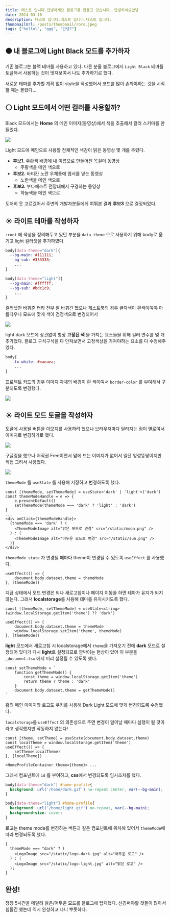 ```yaml
---
title: 테스트 입니다.안녕하세요 블로그를 만들고 있습니다. 안녕하세요안녕
date: 2024-03-18
description: 테스트 입니다.테스트 입니다.테스트 입니다.
thumbnailUrl: /posts/thumbnail/roro.jpeg
tags: ["hellol", "ggg", "안녕?"]
---
```


## ⚫️ 내 블로그에 Light Black 모드를 추가하자

기존 블로그는 블랙 테마를 사용하고 있다.
다른 분들 블로그에서 `Light Black` 테마를 토글해서 사용하는 것이 멋져보여서 나도 추가하기로 했다.

새로운 테마를 추가할 계획 없이 style을 작성했어서 코드를 많이 손봐야하는 것을 시작할 때는 몰랐다...

## ⚪️️ Light 모드에서 어떤 컬러를 사용할까?

Black 모드에서는 **Home** 의 메인 이미지(동영상)에서 색을 추출해서 컬러 스키마를 만들었다.

![](/posts/nextjs-light-black-mode/1.png)

Light 모드에 메인으로 사용할 전체적인 색감이 밝은 동영상 몇 개를 추렸다.

- **후보1.** 주황색 배경에 내 이름으로 만들어진 목걸이 동영상
  - 주황색을 메인 색으로
- **후보2.** 바티칸 노란 우체통에 엽서를 넣는 동영상
  - 노란색을 메인 색으로
- **후보3.** 부다페스트 전망대에서 구경하는 동영상
  - 하늘색을 메인 색으로

도저히 못 고르겠어서 주변의 개발자분들에게 여쭤본 결과 **후보3** 으로 결정되었다.

## ☀️ 라이트 테마를 작성하자

`:root` 에 색상을 정의해두고 있던 부분을 `data-theme` 으로 사용하기 위해 body로 옮기고 light 컬러셋을 추가하였다.

```css:globals.css
body[data-theme="dark"]{
  --bg-main: #111111;
  --bg-sub: #333333;
    ...
}

body[data-theme="light"]{
  --bg-main: #ffffff;
  --bg-sub: #bdc1c9;
    ...
}
```

컬러셋만 바꿔준 터라 전부 잘 바뀌긴 했으나 게스트북의 경우 글자색이 흰색이여야 아름다우나 모드에 맞게 색이 검정색으로 변경되어서

![](/posts/nextjs-light-black-mode/2.png)

light dark 모드에 상관없이 항상 **고정된 색** 을 가지는 요소들을 위해 컬러 변수를 몇 개 추가했다.
블로그 구석구석을 다 만져보면서 고정색상을 가져야하는 요소를 다 수정해주었다.

```css:globals.css
body{
  --tx-white: #eaeaea;
    ...
}
```

프로젝트 카드의 경우 이미지 자체의 배경이 흰 색이여서 `border-color` 를 부여해서 구분되도록 변경했다.

![](/posts/nextjs-light-black-mode/3.png)

## ☀️ 라이트 모드 토글을 작성하자

토글에 사용될 버튼을 이모지를 사용하려 했으나 브라우저마다 달라지는 점이 별로여서 이미지로 변경하기로 했다.

![](/posts/nextjs-light-black-mode/4.png)

구글링을 했으나 저작권 Free이면서 맘에 드는 이미지가 없어서 일단 엉렁뚱땅이지만 직접 그려서 사용했다.

![](/posts/nextjs-light-black-mode/5.png)

`themeMode` 를 `useState` 를 사용해 저장하고 변경하도록 했다.

```tsx:Header.tsx
const [themeMode, setThemeMode] = useState<'dark' | 'light'>('dark')
const themeModeHandle = e => {
    e.preventDefault()
    setThemeMode(themeMode === 'dark' ? 'light' : 'dark')
}
...
<div onClick={themeModeHandle}>
  {themeMode === 'dark' ? (
    <ThemeModeImage alt="밝은 모드로 변경" src="/static/moon.png" />
  ) : (
    <ThemeModeImage alt="어두운 모드로 변경" src="/static/sun.png" />
  )}
</div>
```

`themeMode state` 가 변경될 때마다 theme이 변경될 수 있도록 `useEffect` 를 사용했다.

```tsx:Header.tsx
useEffect(() => {
    document.body.dataset.theme = themeMode
}, [themeMode])
```

지금 상태에서 모드 변경은 되나 새로고침이나 페이지 이동을 하면 테마가 유지가 되지 않는다.
그래서 **localstorage**를 사용해 테마를 유지시키도록 했다.

```tsx:Header.tsx
const [themeMode, setThemeMode] = useState<string>(window.localStorage.getItem('theme') ?? 'dark')

useEffect(() => {
    document.body.dataset.theme = themeMode
    window.localStorage.setItem('theme', themeMode)
}, [themeMode])
```

**light** 모드에서 새로고침 시 localstorage에서 `theme`을 가져오기 전에 **dark** 모드로 설정되어 있다가 다시 **light**로
설정되므로 깜박이는 현상이 있어 이 부분을 `_document.tsx` 에서 미리 설정될 수 있도록 했다.

```tsx:_document.tsx
const setThemeMode = `
    function getThemeMode() {
        const theme = window.localStorage.getItem('theme')
        return theme ? theme : 'dark'
    }
    document.body.dataset.theme = getThemeMode()
`
```

홈의 메인 이미지와 로고도 쿠키를 사용해 Dark Light 모드에 맞게 변경되도록 수정했다.

`localstorage`를 `useEffect` 의 의존성으로 주면 변경이 일어날 때마다 실행이 될 것이라고 생각했지만 작동하지 않는다!

```tsx
const [theme, setTheme] = useState(document.body.dataset.theme)
const localTheme = window.localStorage.getItem('theme')
useEffect(() => {
    setTheme(localTheme)
}, [localTheme])

<HomeProfileContainer theme={theme}> ...
```

그래서 컴포넌트에 `id` 를 부여하고, **css**에서 변경되도록 임시조치를 했다.

```css:globals.css
body[data-theme="dark"] #home-profile{
  background: url('/home/dark.gif') no-repeat center, var(--bg-main);
}

body[data-theme="light"] #home-profile{
  background: url('/home/light.gif') no-repeat, var(--bg-main);
  background-size: cover;
}
```

로고는 theme mode를 변경하는 버튼과 같은 컴포넌트에 위치해 있어서 `themeMode`에 따라 변경되도록 했다.

```tsx
{
  themeMode === "dark" ? (
    <LogoImage src="/static/logo-dark.jpg" alt="어두운 로고" />
  ) : (
    <LogoImage src="/static/logo-light.jpg" alt="밝은 로고" />
  );
}
```

## 완성!

장장 5시간을 메달려 밝은/어두운 모드를 블로그에 탑재했다.
신경써야할 것들이 많아서 힘들긴 했는데 역시 완성하고 나니 뿌듯하다.

